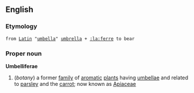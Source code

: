 {{wikipedia}}

==English==
=== Etymology ===
 from [[Latin]] "[[:la:umbella|umbella]]" [[umbrella]] + [[:la:ferre]] to bear
===Proper noun===
'''Umbelliferae'''
#(''botany'') a former [[family]] of [[aromatic]] [[plant]]s having [[umbella]]e and related to [[parsley]] and the [[carrot]]; now known as [[Apiaceae]]